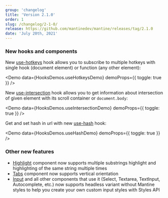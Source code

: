```yaml
---
group: 'changelog'
title: 'Version 2.1.0'
order: 1
slug: /changelog/2-1-0/
release: https://github.com/mantinedev/mantine/releases/tag/2.1.0
date: 'July 20th, 2021'
---
```



### New hooks and components

New [use-hotkeys](/hooks/use-hotkeys/) hook allows you to subscribe to multiple
hotkeys with single hook (document element) or function (any other element):

<Demo data={HooksDemos.useHotkeysDemo} demoProps={{ toggle: true }} />

New [use-intersection](/hooks/use-intersection/) hook allows you to get information
about intersection of given element with its scroll container or `document.body`:

<Demo data={HooksDemos.useIntersectionDemo} demoProps={{ toggle: true }} />

Get and set hash in url with new [use-hash](/hooks/use-hash/) hook:

<Demo data={HooksDemos.useHashDemo} demoProps={{ toggle: true }} />

### Other new features

- [Highlight](/core/highlight/) component now supports multiple substrings
  highlight and highlighting of the same string multiple times
- [Tabs](/core/tabs/) component now supports vertical orientation
- [Input](/core/input/) and all other components that use it (Select, Textarea,
  TextInput, Autocomplete, etc.) now supports headless variant without Mantine styles to help you create
  your own custom input styles with Styles API
